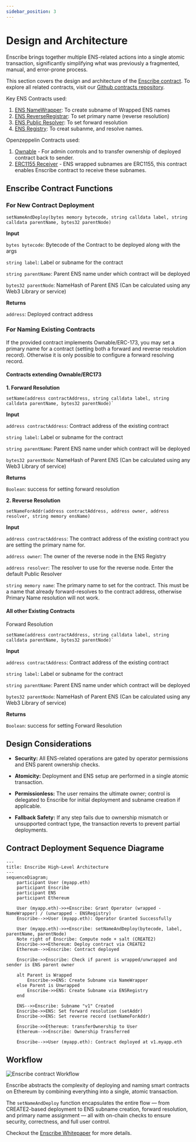 ```yaml
---
sidebar_position: 3
---
```


# Design and Architecture

Enscribe brings together multiple ENS-related actions into a single atomic transaction, significantly simplifying what was previously a fragmented, manual, and error-prone process.

This section covers the design and architecture of the [Enscribe contract](https://github.com/enscribexyz/enscribe-contracts/blob/main/src/main/solidity/Enscribe.sol). To explore all related contracts, visit our [Github contracts repository](https://github.com/enscribexyz/enscribe-contracts).

Key ENS Contracts used:

1. [ENS NameWrapper](https://github.com/ensdomains/ens-contracts/blob/mainnet/contracts/wrapper/NameWrapper.sol): To create subname of Wrapped ENS names
2. [ENS ReverseRegistrar](https://github.com/ensdomains/ens-contracts/blob/mainnet/contracts/reverseRegistrar/ReverseRegistrar.sol): To set primary name (reverse resolution)
3. [ENS Public Resolver](https://github.com/ensdomains/ens-contracts/blob/mainnet/contracts/resolvers/PublicResolver.sol): To set forward resolution
4. [ENS Registry](https://github.com/ensdomains/ens-contracts/blob/mainnet/contracts/registry/ENSRegistry.sol): To creat subanme, and resolve names.

Openzeppelin Contracts used:

1. [Ownable](https://github.com/OpenZeppelin/openzeppelin-contracts/blob/release-v4.9/contracts/access/Ownable.sol) - For admin controls and to transfer ownership of deployed contract back to sender.
2. [ERC1155 Receiver](https://github.com/OpenZeppelin/openzeppelin-contracts/blob/release-v4.9/contracts/token/ERC1155/IERC1155Receiver.sol) - ENS wrapped subnames are ERC1155, this contract enables Enscribe contract to receive these subnames.

## Enscribe Contract Functions

### For New Contract Deployment

```solidity
setNameAndDeploy(bytes memory bytecode, string calldata label, string calldata parentName, bytes32 parentNode)
```

**Input**

`bytes bytecode`: Bytecode of the Contract to be deployed along with the args

`string label`: Label or subname for the contract

`string parentName`: Parent ENS name under which contract will be deployed

`bytes32 parentNode`: NameHash of Parent ENS (Can be calculated using any Web3 Library or service)

**Returns**

`address`: Deployed contract address

### For Naming Existing Contracts

If the provided contract implements Ownable/ERC-173, you may set a primary name for a contract (setting both a forward and reverse resolution record). Otherwise it is only possible to configure a forward resolving record.

#### Contracts extending Ownable/ERC173

**1. Forward Resolution**

```solidity
setName(address contractAddress, string calldata label, string calldata parentName, bytes32 parentNode)`
```

**Input**

`address contractAddress`: Contract address of the existing contract

`string label`: Label or subname for the contract

`string parentName`: Parent ENS name under which contract will be deployed

`bytes32 parentNode`: NameHash of Parent ENS (Can be calculated using any Web3 Library of service)


**Returns**

`Boolean`: success for setting forward resolution

**2. Reverse Resolution**

```solidity
setNameForAddr(address contractAddress, address owner, address resolver, string memory ensName)
```

**Input**

`address contractAddress`: The contract address of the existing contract you are setting the primary name for.

`address owner`: The owner of the reverse node in the ENS Registry

`address resolver`: The resolver to use for the reverse node. Enter the default Public Resolver

`string memory name`: The primary name to set for the contract. This must be a name that already forward-resolves to the contract address, otherwise Primary Name resolution will not work.


#### All other Existing Contracts

Forward Resolution

```solidity
setName(address contractAddress, string calldata label, string calldata parentName, bytes32 parentNode)`
```

**Input**

`address contractAddress`: Contract address of the existing contract

`string label`: Label or subname for the contract

`string parentName`: Parent ENS name under which contract will be deployed

`bytes32 parentNode`: NameHash of Parent ENS (Can be calculated using any Web3 Library of service)


**Returns**

`Boolean`: success for setting Forward Resolution


## Design Considerations

- **Security:** All ENS-related operations are gated by operator permissions and ENS parent ownership checks.

- **Atomicity:** Deployment and ENS setup are performed in a single atomic transaction.

- **Permissionless:** The user remains the ultimate owner; control is delegated to Enscribe for initial deployment and subname creation if applicable.

- **Fallback Safety:** If any step fails due to ownership mismatch or unsupported contract type, the transaction reverts to prevent partial deployments.

## Contract Deployment Sequence Diagrame

```mermaid
---
title: Enscribe High-Level Architecture
---
sequenceDiagram;
    participant User (myapp.eth)
    participant Enscribe
    participant ENS
    participant Ethereum

    User (myapp.eth)->>+Enscribe: Grant Operator (wrapped - NameWrapper) / (unwrapped - ENSRegistry)
    Enscribe-->>User (myapp.eth): Operator Granted Successfully

    User (myapp.eth)->>+Enscribe: setNameAndDeploy(bytecode, label, parentName, parentNode)
    Note right of Enscribe: Compute node + salt (CREATE2)
    Enscribe->>+Ethereum: Deploy contract via CREATE2
    Ethereum-->>Enscribe: Contract deployed

    Enscribe->>Enscribe: Check if parent is wrapped/unwrapped and sender is ENS parent owner

    alt Parent is Wrapped
        Enscribe->>ENS: Create Subname via NameWrapper
    else Parent is Unwrapped
        Enscribe->>ENS: Create Subname via ENSRegistry
    end

    ENS-->>Enscribe: Subname "v1" Created
    Enscribe->>ENS: Set forward resolution (setAddr)
    Enscribe->>ENS: Set reverse record (setNameForAddr)

    Enscribe->>Ethereum: transferOwnership to User
    Ethereum-->>Enscribe: Ownership Transferred

    Enscribe-->>User (myapp.eth): Contract deployed at v1.myapp.eth
```

## Workflow

![Enscribe contract Workflow](/img/enscribe-workflow.png)

Enscribe abstracts the complexity of deploying and naming smart contracts on Ethereum by combining everything into a single, atomic transaction.

The `setNameAndDeploy` function encapsulates the entire flow — from CREATE2-based deployment to ENS subname creation, forward resolution, and primary name assignment — all with on-chain checks to ensure security, correctness, and full user control.

Checkout the [Enscribe Whitepaper](https://docs.google.com/document/d/1gp9GES6jl41CMINexCffe6J0w6vwDXEZ0sbfQrJk7is/edit?usp=sharing) for more details.